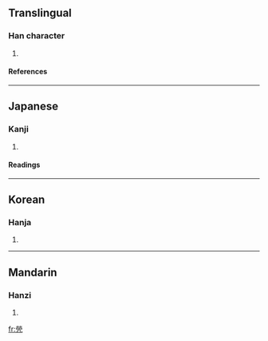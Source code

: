 {{see|煢}}

==Translingual==
===Han character===
{{Han char|rn=86|rad=火|as=08|sn=12|four=|canj=火火月竹弓 (FFBHN)}}
# {{defn|Han|sort=火08}}
====References====
{{Han ref|kx=0674.200|dkj=19134|dj=1086.080|hdz=10278.150|uh=712D|ud=28973}}

----
==Japanese==
===Kanji===
{{ja-kanji|grade=|rs=火08}}
# {{defn|Japanese}} 
====Readings====
{{ja-readings|on=[[けい]] (kei)|kun=[[ひとりもの]] (hitorimono)}}

----
==Korean==
===Hanja===
{{ko-hanja|hangeul=경|eumhun=|rv=gyeong|mr=kyŏng|y=kyeng}}
# {{defn|Korean}}

----
==Mandarin==
===Hanzi===
{{cmn-hanzi|pin=[[qióng]] ([[qiong2]])|wg=ch'iung<sup>2</sup>}}
# {{defn|Mandarin}}

[[fr:焭]]